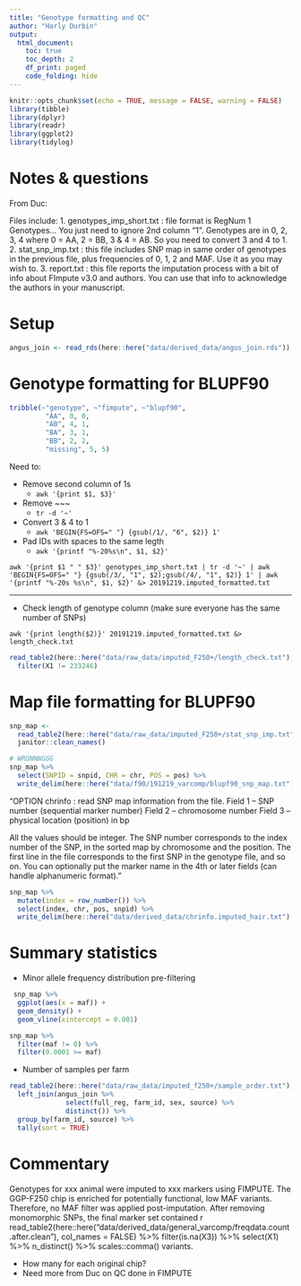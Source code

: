 ---
title: "Genotype formatting and QC"
author: "Harly Durbin"
output:
  html_document:
    toc: true
    toc_depth: 2
    df_print: paged
    code_folding: hide 
---

```{r setup, include=FALSE}
knitr::opts_chunk$set(echo = TRUE, message = FALSE, warning = FALSE)
library(tibble)
library(dplyr)
library(readr)
library(ggplot2)
library(tidylog)
```

# Notes & questions

From Duc:

Files include:
1.	genotypes_imp_short.txt : file format is RegNum   1    Genotypes… You just need to ignore 2nd column “1”. Genotypes are in 0, 2, 3, 4 where 0 = AA, 2 = BB, 3 & 4 = AB. So you need to convert 3 and 4 to 1.
2.	stat_snp_imp.txt  : this file includes SNP map in same order of genotypes in the previous file, plus frequencies of 0, 1, 2 and MAF. Use it as you may wish to.
3.	report.txt : this file reports the imputation process with a bit of info about FImpute v3.0 and authors. You can use that info to acknowledge the authors in your manuscript.

# Setup

```{r}
angus_join <- read_rds(here::here("data/derived_data/angus_join.rds"))
```


# Genotype formatting for BLUPF90


```{r}
tribble(~"genotype", ~"fimpute", ~"blupf90",
         "AA", 0, 0,
         "AB", 4, 1, 
         "BA", 3, 1,
         "BB", 2, 2, 
         "missing", 5, 5)
```

Need to:

* Remove second column of 1s
    + `awk '{print $1, $3}'`
* Remove ~~~
    + `tr -d '~'`
* Convert 3 & 4 to 1
    + `awk 'BEGIN{FS=OFS=" "} {gsub(/1/, "6", $2)} 1' `
* Pad IDs with spaces to the same legth
    + `awk '{printf "%-20%s\n", $1, $2}'`


`awk '{print $1 " " $3}' genotypes_imp_short.txt | tr -d '~' | awk 'BEGIN{FS=OFS=" "} {gsub(/3/, "1", $2);gsub(/4/, "1", $2)} 1' | awk '{printf "%-20s %s\n", $1, $2}' &> 20191219.imputed_formatted.txt`

---

* Check length of genotype column (make sure everyone has the same number of SNPs)

`awk '{print length($2)}' 20191219.imputed_formatted.txt &> length_check.txt`

```{r}
read_table2(here::here("data/raw_data/imputed_F250+/length_check.txt"), col_names = FALSE) %>% 
  filter(X1 != 233246)
```


# Map file formatting for BLUPF90

```{r}
snp_map <-
  read_table2(here::here("data/raw_data/imputed_F250+/stat_snp_imp.txt"), skip = 1) %>% 
  janitor::clean_names()
```

```{r, eval = FALSE}
# WRONNNGGG
snp_map %>% 
  select(SNPID = snpid, CHR = chr, POS = pos) %>% 
  write_delim(here::here("data/f90/191219_varcomp/blupf90_snp_map.txt"), delim = " ", col_names = TRUE)
```

"OPTION chrinfo <file>: read SNP map information from the file.
Field 1 – SNP number (sequential marker number)
Field 2 – chromosome number
Field 3 – physical location (position) in bp

All the values should be integer. The SNP number corresponds to the index number of the SNP, in the
sorted map by chromosome and the position. The first line in the file corresponds to the first SNP in the
genotype file, and so on. You can optionally put the marker name in the 4th or later fields (can handle
alphanumeric format)."

```{r,eval=FALSE}
snp_map %>% 
  mutate(index = row_number()) %>% 
  select(index, chr, pos, snpid) %>% 
  write_delim(here::here("data/derived_data/chrinfo.imputed_hair.txt"), delim = " ", col_names = FALSE)
```


# Summary statistics

* Minor allele frequency distribution pre-filtering

```{r}
 snp_map %>% 
  ggplot(aes(x = maf)) +
  geom_density() +
  geom_vline(xintercept = 0.001)
```

```{r}
snp_map %>% 
  filter(maf != 0) %>% 
  filter(0.0001 >= maf)
```


* Number of samples per farm

```{r}
read_table2(here::here("data/raw_data/imputed_f250+/sample_order.txt"), col_names = "full_reg") %>% 
  left_join(angus_join %>% 
              select(full_reg, farm_id, sex, source) %>% 
              distinct()) %>% 
  group_by(farm_id, source) %>% 
  tally(sort = TRUE)
```


# Commentary

  Genotypes for xxx animal were imputed to xxx markers using FIMPUTE. The GGP-F250 chip is enriched for potentially functional, low MAF variants. Therefore, no MAF filter was applied post-imputation. After removing monomorphic SNPs, the final marker set contained r read_table2(here::here("data/derived_data/general_varcomp/freqdata.count.after.clean"), col_names = FALSE) %>% filter(is.na(X3)) %>% select(X1) %>% n_distinct() %>% scales::comma() variants.  

* How many for each original chip?
* Need more from Duc on QC done in FIMPUTE


